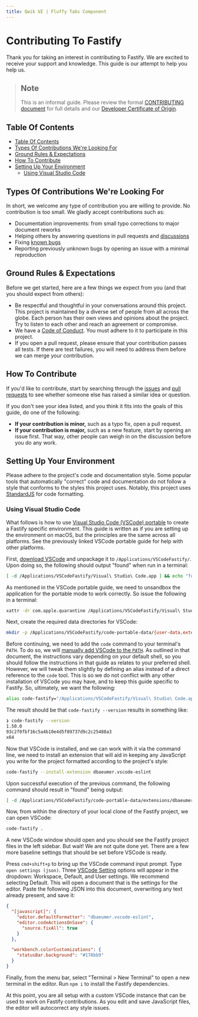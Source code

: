 ```yaml
---
title: Qwik UI | Fluffy Tabs Component
---
```


# Contributing To Fastify

<a id="contributing"></a>

Thank you for taking an interest in contributing to Fastify. We are excited to
receive your support and knowledge. This guide is our attempt to help you help
us.

> ## Note
>
> This is an informal guide. Please review the formal [CONTRIBUTING
> document](https://github.com/fastify/fastify/blob/main/CONTRIBUTING.md) for
> full details and our [Developer Certificate of
> Origin](https://en.wikipedia.org/wiki/Developer_Certificate_of_Origin).

## Table Of Contents

<a id="contributing-toc"></a>

- [Table Of Contents](#table-of-contents)
- [Types Of Contributions We're Looking
  For](#types-of-contributions-were-looking-for)
- [Ground Rules & Expectations](#ground-rules--expectations)
- [How To Contribute](#how-to-contribute)
- [Setting Up Your Environment](#setting-up-your-environment)
  - [Using Visual Studio Code](#using-visual-studio-code)

## Types Of Contributions We're Looking For

<a id="contribution-types"></a>

In short, we welcome any type of contribution you are willing to provide. No
contribution is too small. We gladly accept contributions such as:

- Documentation improvements: from small typo corrections to major document
  reworks
- Helping others by answering questions in pull requests and
  [discussions](https://github.com/fastify/fastify/discussions)
- Fixing [known
  bugs](https://github.com/fastify/fastify/issues?q=is%3Aissue+is%3Aopen+label%3Abug)
- Reporting previously unknown bugs by opening an issue with a minimal
  reproduction

## Ground Rules & Expectations

<a id="contributing-rules"></a>

Before we get started, here are a few things we expect from you (and that you
should expect from others):

- Be respectful and thoughtful in your conversations around this project. This
  project is maintained by a diverse set of people from all across the globe.
  Each person has their own views and opinions about the project. Try to listen
  to each other and reach an agreement or compromise.
- We have a [Code of
  Conduct](https://github.com/fastify/fastify/blob/main/CODE_OF_CONDUCT.md). You
  must adhere to it to participate in this project.
- If you open a pull request, please ensure that your contribution passes all
  tests. If there are test failures, you will need to address them before we can
  merge your contribution.

## How To Contribute

<a id="contributing-how-to"></a>

If you'd like to contribute, start by searching through the
[issues](https://github.com/fastify/fastify/issues) and [pull
requests](https://github.com/fastify/fastify/pulls) to see whether someone else
has raised a similar idea or question.

If you don't see your idea listed, and you think it fits into the goals of this
guide, do one of the following:

- **If your contribution is minor,** such as a typo fix, open a pull request.
- **If your contribution is major,** such as a new feature, start by opening an
  issue first. That way, other people can weigh in on the discussion before you
  do any work.

## Setting Up Your Environment

<a id="contributing-environment"></a>

Please adhere to the project's code and documentation style. Some popular tools
that automatically "correct" code and documentation do not follow a style that
conforms to the styles this project uses. Notably, this project uses
[StandardJS](https://standardjs.com) for code formatting.

### Using Visual Studio Code

<a id="contributing-vscode"></a>

What follows is how to use [Visual Studio Code (VSCode)
portable](https://code.visualstudio.com/docs/editor/portable) to create a
Fastify specific environment. This guide is written as if you are setting up the
environment on macOS, but the principles are the same across all platforms. See
the previously linked VSCode portable guide for help with other platforms.

First, [download VSCode](https://code.visualstudio.com/download) and unpackage
it to `/Applications/VSCodeFastify/`. Upon doing so, the following should output
"found" when run in a terminal:

```sh
[ -d /Applications/VSCodeFastify/Visual\ Studio\ Code.app ] && echo "found"
```

As mentioned in the VSCode portable guide, we need to unsandbox the application
for the portable mode to work correctly. So issue the following in a terminal:

```sh
xattr -dr com.apple.quarantine /Applications/VSCodeFastify/Visual\ Studio\ Code.app
```

Next, create the required data directories for VSCode:

```sh
mkdir -p /Applications/VSCodeFastify/code-portable-data/{user-data,extensions}
```

Before continuing, we need to add the `code` command to your terminal's `PATH`.
To do so, we will [manually add VSCode to the
`PATH`](https://code.visualstudio.com/docs/setup/mac#_launching-from-the-command-line).
As outlined in that document, the instructions vary depending on your default
shell, so you should follow the instructions in that guide as relates to your
preferred shell. However, we will tweak them slightly by defining an alias
instead of a direct reference to the `code` tool. This is so we do not conflict
with any other installation of VSCode you may have, and to keep this guide
specific to Fastify. So, ultimately, we want the following:

```sh
alias code-fastify="/Applications/VSCodeFastify/Visual\ Studio\ Code.app/Contents/Resources/app/bin/code"
```

The result should be that `code-fastify --version` results in something like:

```sh
❯ code-fastify --version
1.50.0
93c2f0fbf16c5a4b10e4d5f89737d9c2c25488a3
x64
```

Now that VSCode is installed, and we can work with it via the command line, we
need to install an extension that will aid in keeping any JavaScript you write
for the project formatted according to the project's style:

```sh
code-fastify --install-extension dbaeumer.vscode-eslint
```

Upon successful execution of the previous command, the following command should
result in "found" being output:

```sh
[ -d /Applications/VSCodeFastify/code-portable-data/extensions/dbaeumer.vscode-eslint-* ] && echo "found"
```

Now, from within the directory of your local clone of the Fastify project, we
can open VSCode:

```sh
code-fastify .
```

A new VSCode window should open and you should see the Fastify project files in
the left sidebar. But wait! We are not quite done yet. There are a few more
baseline settings that should be set before VSCode is ready.

Press `cmd+shift+p` to bring up the VSCode command input prompt. Type `open
settings (json)`. Three [VSCode Setting](https://code.visualstudio.com/docs/getstarted/settings)
options will appear in the dropdown: Workspace, Default,
and User settings. We recommend selecting Default. This will open a document
that is the settings for the editor. Paste the following JSON into this
document, overwriting any text already present, and save it:

```json
{
  "[javascript]": {
    "editor.defaultFormatter": "dbaeumer.vscode-eslint",
    "editor.codeActionsOnSave": {
      "source.fixAll": true
    }
  },

  "workbench.colorCustomizations": {
    "statusBar.background": "#178bb9"
  }
}
```

Finally, from the menu bar, select "Terminal > New Terminal" to open a new terminal
in the editor. Run `npm i` to install the Fastify dependencies.

At this point, you are all setup with a custom VSCode instance that can be used
to work on Fastify contributions. As you edit and save JavaScript files, the
editor will autocorrect any style issues.
